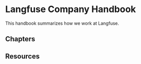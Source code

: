 
# Langfuse Company Handbook

This handbook summarizes how we work at Langfuse.

## Chapters

<ChapterIndex />

## Resources

<Cards num={1}>
  <Card
    title="Working at Langfuse"
    href="/handbook/how-we-work/principles"
    arrow
  />
</Cards>

<TeamsIndex />

